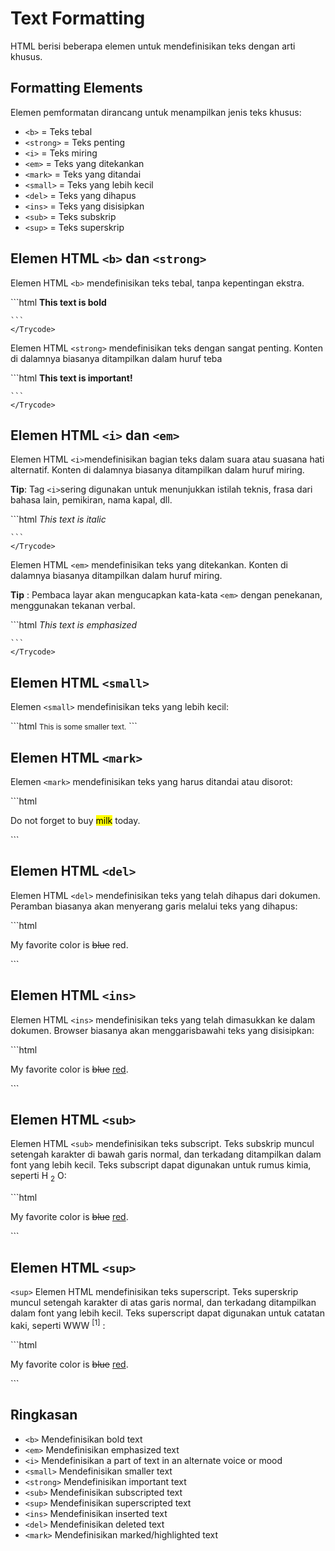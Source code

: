 # Text Formatting
HTML berisi beberapa elemen untuk mendefinisikan teks dengan arti khusus.

## Formatting Elements
Elemen pemformatan dirancang untuk menampilkan jenis teks khusus:

* ```<b>``` = Teks tebal
* ```<strong>``` = Teks penting
* ```<i>``` = Teks miring
* ```<em>``` = Teks yang ditekankan
* ```<mark>``` = Teks yang ditandai
* ```<small>``` = Teks yang lebih kecil
* ```<del>``` = Teks yang dihapus
* ```<ins>``` = Teks yang disisipkan
* ```<sub>``` = Teks subskrip
* ```<sup>``` = Teks superskrip

## Elemen HTML ```<b>``` dan ```<strong>```

Elemen HTML ```<b>``` mendefinisikan teks tebal, tanpa kepentingan ekstra.




<div >
<Trycode code_source="https://www.w3schools.com/html/tryit.asp?filename=tryhtml_formatting_b">
    ```html
 <b>This text is bold</b>

    ```
    </Trycode>
</div>

Elemen HTML ```<strong>``` mendefinisikan teks dengan sangat penting. Konten di dalamnya biasanya ditampilkan dalam huruf teba

<div >
<Trycode code_source="https://www.w3schools.com/html/tryit.asp?filename=tryhtml_formatting_strong">
    ```html
<strong>This text is important!</strong>

    ```
    </Trycode>
</div>

## Elemen HTML ```<i>``` dan ```<em>```
Elemen HTML ```<i>```mendefinisikan bagian teks dalam suara atau suasana hati alternatif. Konten di dalamnya biasanya ditampilkan dalam huruf miring.

**Tip**: Tag ```<i>```sering digunakan untuk menunjukkan istilah teknis, frasa dari bahasa lain, pemikiran, nama kapal, dll.

<div >
<Trycode code_source="https://www.w3schools.com/html/tryit.asp?filename=tryhtml_formatting_i">
    ```html
<i>This text is italic</i>

    ```
    </Trycode>
</div>

Elemen HTML ```<em>``` mendefinisikan teks yang ditekankan. Konten di dalamnya biasanya ditampilkan dalam huruf miring.

**Tip** : Pembaca layar akan mengucapkan kata-kata ```<em>``` dengan penekanan, menggunakan tekanan verbal.

<div >
<Trycode code_source="https://www.w3schools.com/html/tryit.asp?filename=tryhtml_formatting_em">
    ```html
<em>This text is emphasized</em>

    ```
    </Trycode>
</div>

##  Elemen HTML ```<small>``` 
Elemen  ```<small>``` mendefinisikan teks yang lebih kecil:


<div >
<Trycode code_source="https://www.w3schools.com/html/tryit.asp?filename=tryhtml_formatting_small">
```html
<small>This is some smaller text.</small>
```
    </Trycode>
</div>

##  Elemen HTML ```<mark>```
Elemen ```<mark>``` mendefinisikan teks yang harus ditandai atau disorot:
<div >
<Trycode code_source="https://www.w3schools.com/html/tryit.asp?filename=tryhtml_formatting_mark">
```html
<p>Do not forget to buy <mark>milk</mark> today.</p>
```
    </Trycode>
</div>


##  Elemen HTML ```<del>```
Elemen HTML ```<del>``` mendefinisikan teks yang telah dihapus dari dokumen. Peramban biasanya akan menyerang garis melalui teks yang dihapus:
<div >
<Trycode code_source="https://www.w3schools.com/html/tryit.asp?filename=tryhtml_formatting_del">
```html
<p>My favorite color is <del>blue</del> red.</p>
```
    </Trycode>
</div>


##  Elemen HTML ```<ins>```
Elemen HTML ```<ins>``` mendefinisikan teks yang telah dimasukkan ke dalam dokumen. Browser biasanya akan menggarisbawahi teks yang disisipkan:
<div >
<Trycode code_source="https://www.w3schools.com/html/tryit.asp?filename=tryhtml_formatting_del_ins">
```html
<p>My favorite color is <del>blue</del> <ins>red</ins>.</p>
```
    </Trycode>
</div>


##  Elemen HTML ```<sub>```
Elemen HTML ```<sub>``` mendefinisikan teks subscript. Teks subskrip muncul setengah karakter di bawah garis normal, dan terkadang ditampilkan dalam font yang lebih kecil. Teks subscript dapat digunakan untuk rumus kimia, seperti H <sub>2</sub> O:

<div >
<Trycode code_source="https://www.w3schools.com/html/tryit.asp?filename=tryhtml_formatting_del_ins">
```html
<p>My favorite color is <del>blue</del> <ins>red</ins>.</p>
```
    </Trycode>
</div>

##  Elemen HTML ```<sup>```
```<sup>``` Elemen HTML mendefinisikan teks superscript. Teks superskrip muncul setengah karakter di atas garis normal, dan terkadang ditampilkan dalam font yang lebih kecil. Teks superscript dapat digunakan untuk catatan kaki, seperti WWW <sup>[1]</sup> :
<div >
<Trycode code_source="https://www.w3schools.com/html/tryit.asp?filename=tryhtml_formatting_del_ins">
```html
<p>My favorite color is <del>blue</del> <ins>red</ins>.</p>
```
    </Trycode>
</div>

## Ringkasan


* ```<b>``` Mendefinisikan bold text
* ```<em>``` Mendefinisikan emphasized text 
* ```<i>``` Mendefinisikan a part of text in an alternate voice or mood
* ```<small>``` Mendefinisikan smaller text
* ```<strong>``` Mendefinisikan important text
* ```<sub>``` Mendefinisikan subscripted text
* ```<sup>``` Mendefinisikan superscripted text
* ```<ins>``` Mendefinisikan inserted text
* ```<del>``` Mendefinisikan deleted text
* ```<mark>``` Mendefinisikan marked/highlighted text